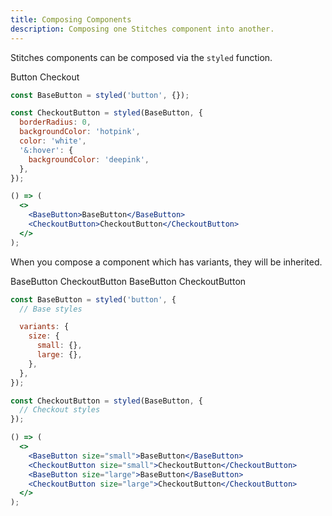 ```yaml
---
title: Composing Components
description: Composing one Stitches component into another.
---
```


Stitches components can be composed via the `styled` function.

<Preview>
  <DemoButton css={{ mr: '$4' }}>Button</DemoButton>
  <DemoButton
    css={{
      borderRadius: 0,
      backgroundColor: '$pink800',
      color: 'white',
      '&:hover': {
        backgroundColor: '$pink900',
      },
    }}
  >
    Checkout
  </DemoButton>
</Preview>

```jsx
const BaseButton = styled('button', {});

const CheckoutButton = styled(BaseButton, {
  borderRadius: 0,
  backgroundColor: 'hotpink',
  color: 'white',
  '&:hover': {
    backgroundColor: 'deepink',
  },
});

() => (
  <>
    <BaseButton>BaseButton</BaseButton>
    <CheckoutButton>CheckoutButton</CheckoutButton>
  </>
);
```

When you compose a component which has variants, they will be inherited.

<Preview>
  <div style={{ display: 'flex', gap: '20px', alignItems: 'center' }}>
    <DemoButton size="small">BaseButton</DemoButton>
    <DemoButton
      css={{
        borderRadius: 0,
        backgroundColor: '$pink800',
        color: 'white',
        '&:hover': {
          backgroundColor: '$pink900',
        },
      }}
      size="small"
    >
      CheckoutButton
    </DemoButton>
    <DemoButton size="large">BaseButton</DemoButton>
    <DemoButton
      css={{
        borderRadius: 0,
        backgroundColor: '$pink800',
        color: 'white',
        '&:hover': {
          backgroundColor: '$pink900',
        },
      }}
      size="large"
    >
      CheckoutButton
    </DemoButton>
  </div>
</Preview>

```jsx line=4-9,12-14,16-23
const BaseButton = styled('button', {
  // Base styles

  variants: {
    size: {
      small: {},
      large: {},
    },
  },
});

const CheckoutButton = styled(BaseButton, {
  // Checkout styles
});

() => (
  <>
    <BaseButton size="small">BaseButton</BaseButton>
    <CheckoutButton size="small">CheckoutButton</CheckoutButton>
    <BaseButton size="large">BaseButton</BaseButton>
    <CheckoutButton size="large">CheckoutButton</CheckoutButton>
  </>
);
```

